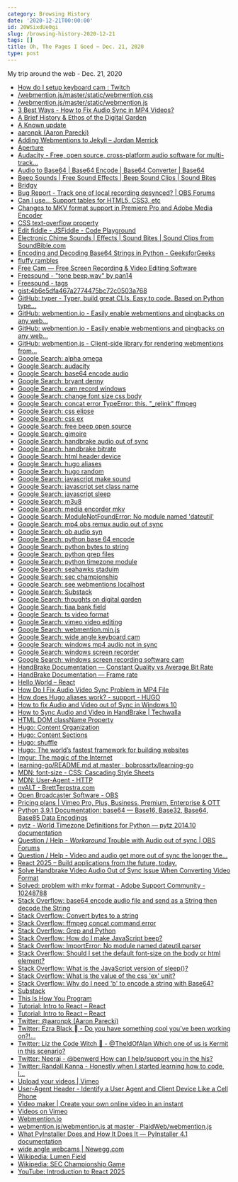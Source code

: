 ```yaml
---
category: Browsing History
date: '2020-12-21T00:00:00'
id: 20WSixdUe0gi
slug: /browsing-history-2020-12-21
tags: []
title: Oh, The Pages I Goed ~ Dec. 21, 2020
type: post
---
```


My trip around the web - Dec. 21, 2020

- [How do I setup keyboard cam : Twitch](https://www.reddit.com/r/Twitch/comments/acy0os/how_do_i_setup_keyboard_cam/)
- [/webmention.js/master/static/webmention.css](https://raw.githubusercontent.com/PlaidWeb/webmention.js/master/static/webmention.css)
- [/webmention.js/master/static/webmention.js](https://raw.githubusercontent.com/PlaidWeb/webmention.js/master/static/webmention.js)
- [3 Best Ways - How to Fix Audio Sync in MP4 Videos?](http://www.rescuedigitalmedia.com/troubleshoot-audio-sync-in-mp4-videos)
- [A Brief History & Ethos of the Digital Garden](https://maggieappleton.com/garden-history)
- [A Known update](https://werd.io/2020/a-known-update)
- [aaronpk (Aaron Parecki)](https://github.com/aaronpk)
- [Adding Webmentions to Jekyll – Jordan Merrick](https://jordanmerrick.com/2018/07/22/adding-webmentions-to-jekyll/)
- [Aperture](https://aperture.p3k.io/channel/2436)
- [Audacity - Free, open source, cross-platform audio software for multi-track...](https://www.audacityteam.org/)
- [Audio to Base64 | Base64 Encode | Base64 Converter | Base64](https://base64.guru/converter/encode/audio)
- [Beep Sounds | Free Sound Effects | Beep Sound Clips | Sound Bites](http://soundbible.com/tags-beep.html)
- [Bridgy](https://brid.gy/)
- [Bug Report - Track one of local recording desynced? | OBS Forums](https://obsproject.com/forum/threads/track-one-of-local-recording-desynced.65487/)
- [Can I use... Support tables for HTML5, CSS3, etc](https://caniuse.com/datauri)
- [Changes to MKV format support in Premiere Pro and Adobe Media Encoder](https://blog.adobe.com/en/publish/2019/05/03/changes-to-mkv-format-support-in-premiere-pro-and-adobe-media-encoder.html#gs.o3wb43)
- [CSS text-overflow property](https://www.w3schools.com/cssref/css3_pr_text-overflow.asp)
- [Edit fiddle - JSFiddle - Code Playground](http://jsfiddle.net/7EAgz/)
- [Electronic Chime Sounds | Effects | Sound Bites | Sound Clips from SoundBible.com](http://soundbible.com/1598-Electronic-Chime.html)
- [Encoding and Decoding Base64 Strings in Python - GeeksforGeeks](https://www.geeksforgeeks.org/encoding-and-decoding-base64-strings-in-python/)
- [fluffy rambles](https://beesbuzz.biz/blog/)
- [Free Cam — Free Screen Recording & Video Editing Software](https://www.freescreenrecording.com/)
- [Freesound - "tone beep.wav" by pan14](https://freesound.org/people/pan14/sounds/263133/)
- [Freesound - tags](https://freesound.org/browse/tags/beep/)
- [gist:4b6e5dfa467a2774475bc72c0503a768](https://gist.github.com/alanwsmith/4b6e5dfa467a2774475bc72c0503a768)
- [GitHub: typer - Typer, build great CLIs. Easy to code. Based on Python type...](https://github.com/tiangolo/typer)
- [GitHub: webmention.io - Easily enable webmentions and pingbacks on any web...](https://github.com/aaronpk/webmention.io#api)
- [GitHub: webmention.io - Easily enable webmentions and pingbacks on any web...](https://github.com/aaronpk/webmention.io)
- [GitHub: webmention.js - Client-side library for rendering webmentions from...](https://github.com/PlaidWeb/webmention.js/)
- [Google Search: alpha omega](https://www.google.com/search?client=safari&rls=en&q=alpha+omega&ie=UTF-8&oe=UTF-8)
- [Google Search: audacity](https://www.google.com/search?client=safari&rls=en&q=audacity&ie=UTF-8&oe=UTF-8)
- [Google Search: base64 encode audio](https://www.google.com/search?client=safari&rls=en&q=base64+encode+audio&ie=UTF-8&oe=UTF-8)
- [Google Search: bryant denny](https://www.google.com/search?client=safari&rls=en&q=bryant+denny&ie=UTF-8&oe=UTF-8)
- [Google Search: cam record windows](https://www.google.com/search?client=safari&rls=en&q=cam+record+windows&ie=UTF-8&oe=UTF-8)
- [Google Search: change font size css body](https://www.google.com/search?newwindow=1&client=safari&rls=en&ei=SfTfX-2HIpGc5wLSvqZI&q=change+font+size+css+body+&oq=change+font+size+css+body)
- [Google Search: concat error TypeError: this. "_relink" ffmpeg](https://www.google.com/search?newwindow=1&client=safari&rls=en&q=concat+error+TypeError:+this.+%22_relink%22+ffmpeg)
- [Google Search: css elipse](https://www.google.com/search?client=safari&rls=en&q=css+elipse&ie=UTF-8&oe=UTF-8)
- [Google Search: css ex](https://www.google.com/search?client=safari&rls=en&q=css+ex&ie=UTF-8&oe=UTF-8)
- [Google Search: free beep open source](https://www.google.com/search?newwindow=1&client=safari&rls=en&ei=AjrhX5C1GYqa5gLjw7DoCA&q=free+beep+open+source&oq=free+beep+open+source)
- [Google Search: gimoire](https://www.google.com/search?client=safari&rls=en&q=gimoire&ie=UTF-8&oe=UTF-8)
- [Google Search: handbrake audio out of sync](https://www.google.com/search?client=safari&rls=en&q=handbrake+audio+out+of+sync&ie=UTF-8&oe=UTF-8)
- [Google Search: handbrake bitrate](https://www.google.com/search?client=safari&rls=en&q=handbrake+bitrate&ie=UTF-8&oe=UTF-8)
- [Google Search: html header device](https://www.google.com/search?client=safari&rls=en&q=html+header+device&ie=UTF-8&oe=UTF-8)
- [Google Search: hugo aliases](https://www.google.com/search?client=safari&rls=en&q=hugo+aliases&ie=UTF-8&oe=UTF-8)
- [Google Search: hugo random](https://www.google.com/search?client=safari&rls=en&q=hugo+random&ie=UTF-8&oe=UTF-8)
- [Google Search: javascript make sound](https://www.google.com/search?client=safari&rls=en&q=javascript+make+sound&ie=UTF-8&oe=UTF-8)
- [Google Search: javascript set class name](https://www.google.com/search?client=safari&rls=en&q=javascript+set+class+name&ie=UTF-8&oe=UTF-8)
- [Google Search: javascript sleep](https://www.google.com/search?client=safari&rls=en&q=javascript+sleep&ie=UTF-8&oe=UTF-8)
- [Google Search: m3u8](https://www.google.com/search?client=safari&rls=en&q=m3u8&ie=UTF-8&oe=UTF-8)
- [Google Search: media encorder mkv](https://www.google.com/search?client=safari&rls=en&q=media+encorder+mkv&ie=UTF-8&oe=UTF-8)
- [Google Search: ModuleNotFoundError: No module named 'dateutil'](https://www.google.com/search?client=safari&rls=en&q=ModuleNotFoundError:+No+module+named+%27dateutil%27&ie=UTF-8&oe=UTF-8)
- [Google Search: mp4 obs remux audio out of sync](https://www.google.com/search?client=safari&rls=en&q=mp4+obs+remux+audio+out+of+sync&ie=UTF-8&oe=UTF-8)
- [Google Search: ob audio syn](https://www.google.com/search?client=safari&rls=en&q=ob+audio+syn&ie=UTF-8&oe=UTF-8)
- [Google Search: python base 64 encode](https://www.google.com/search?client=safari&rls=en&q=python+base+64+encode&ie=UTF-8&oe=UTF-8)
- [Google Search: python bytes to string](https://www.google.com/search?client=safari&rls=en&q=python+bytes+to+string&ie=UTF-8&oe=UTF-8)
- [Google Search: python grep files](https://www.google.com/search?client=safari&rls=en&q=python+grep+files&ie=UTF-8&oe=UTF-8)
- [Google Search: python timezone module](https://www.google.com/search?client=safari&rls=en&q=python+timezone+module&ie=UTF-8&oe=UTF-8)
- [Google Search: seahawks staduim](https://www.google.com/search?client=safari&rls=en&q=seahawks+staduim&ie=UTF-8&oe=UTF-8)
- [Google Search: sec championship](https://www.google.com/search?client=safari&rls=en&q=sec+championship&ie=UTF-8&oe=UTF-8)
- [Google Search: see webmentions localhost](https://www.google.com/search?client=safari&rls=en&q=see+webmentions+localhost&ie=UTF-8&oe=UTF-8)
- [Google Search: Substack](https://www.google.com/search?client=safari&rls=en&q=Substack&ie=UTF-8&oe=UTF-8)
- [Google Search: thoughts on digital garden](https://www.google.com/search?client=safari&rls=en&q=thoughts+on+digital+garden&ie=UTF-8&oe=UTF-8)
- [Google Search: tiaa bank field](https://www.google.com/search?newwindow=1&client=safari&rls=en&ei=4AzhX6bCAoq15gLmj7rYCA&q=tiaa+bank+field&oq=tiaa+bank+field)
- [Google Search: ts video format](https://www.google.com/search?client=safari&rls=en&q=ts+video+format&ie=UTF-8&oe=UTF-8)
- [Google Search: vimeo video editing](https://www.google.com/search?client=safari&rls=en&q=vimeo+video+editing&ie=UTF-8&oe=UTF-8)
- [Google Search: webmention.min.js](https://www.google.com/search?client=safari&rls=en&q=webmention.min.js&ie=UTF-8&oe=UTF-8)
- [Google Search: wide angle keyboard cam](https://www.google.com/search?client=safari&rls=en&q=wide+angle+keyboard+cam&ie=UTF-8&oe=UTF-8)
- [Google Search: windows mp4 audio not in sync](https://www.google.com/search?client=safari&rls=en&q=windows+mp4+audio+not+in+sync&ie=UTF-8&oe=UTF-8)
- [Google Search: windows screen recorder](https://www.google.com/search?newwindow=1&client=safari&rls=en&ei=yargX7f2I8SD5wLT9Z2gAw&q=windows+screen+recorder&oq=windows+screen)
- [Google Search: windows screen recording software cam](https://www.google.com/search?client=safari&rls=en&q=windows+screen+recording+software+cam&ie=UTF-8&oe=UTF-8)
- [HandBrake Documentation — Constant Quality vs Average Bit Rate](https://handbrake.fr/docs/en/1.3.0/technical/video-cq-vs-abr.html)
- [HandBrake Documentation — Frame rate](https://handbrake.fr/docs/en/1.3.0/technical/frame-rates.html)
- [Hello World – React](https://reactjs.org/docs/hello-world.html)
- [How Do I Fix Audio Video Sync Problem in MP4 File](https://www.remosoftware.com/fix-mp4-audio-video-sync-problem)
- [How does Hugo aliases work? - support - HUGO](https://discourse.gohugo.io/t/how-does-hugo-aliases-work/21736)
- [How to fix Audio and Video out of Sync in Windows 10](https://softwarekeep.com/help-center/how-to-fix-audio-and-video-out-of-sync-in-windows-10)
- [How to Sync Audio and Video in HandBrake | Techwalla](https://www.techwalla.com/articles/how-to-sync-audio-and-video-in-handbrake)
- [HTML DOM className Property](https://www.w3schools.com/jsref/prop_html_classname.asp)
- [Hugo: Content Organization](https://gohugo.io/content-management/organization/)
- [Hugo: Content Sections](https://gohugo.io/content-management/sections/)
- [Hugo: shuffle](https://gohugo.io/functions/shuffle/)
- [Hugo: The world’s fastest framework for building websites](https://gohugo.io/)
- [Imgur: The magic of the Internet](https://imgur.com/5AYfRBX)
- [learning-go/README.md at master · bobrossrtx/learning-go](https://github.com/bobrossrtx/learning-go/blob/master/README.md)
- [MDN: font-size - CSS: Cascading Style Sheets](https://developer.mozilla.org/en-US/docs/Web/CSS/font-size)
- [MDN: User-Agent - HTTP](https://developer.mozilla.org/en-US/docs/Web/HTTP/Headers/User-Agent)
- [nvALT - BrettTerpstra.com](https://brettterpstra.com/projects/nvalt/)
- [Open Broadcaster Software - OBS](https://obsproject.com/)
- [Pricing plans | Vimeo Pro, Plus, Business, Premium, Enterprise & OTT](https://vimeo.com/upgrade)
- [Python 3.9.1 Documentation: base64 — Base16, Base32, Base64, Base85 Data Encodings](https://docs.python.org/3/library/base64.html)
- [pytz - World Timezone Definitions for Python — pytz 2014.10 documentation](http://pytz.sourceforge.net/)
- [Question / Help - *Workaround* Trouble with Audio out of sync | OBS Forums](https://obsproject.com/forum/threads/workaround-trouble-with-audio-out-of-sync.66081/)
- [Question / Help - Video and audio get more out of sync the longer the...](https://obsproject.com/forum/threads/video-and-audio-get-more-out-of-sync-the-longer-the-recording.81758/)
- [React 2025 – Build applications from the future, today.](https://react2025.com/)
- [Solve Handbrake Video Audio Out of Sync Issue When Converting Video Format](http://www.pavtube.com/solve-handbrake-video-audio-out-of-sync-issue.html)
- [Solved: problem with mkv format - Adobe Support Community - 10248788](https://community.adobe.com/t5/premiere-pro/problem-with-mkv-format/td-p/10248788?page=1)
- [Stack Overflow: base64 encode audio file and send as a String then decode the String](https://stackoverflow.com/questions/6448865/base64-encode-audio-file-and-send-as-a-string-then-decode-the-string)
- [Stack Overflow: Convert bytes to a string](https://stackoverflow.com/questions/606191/convert-bytes-to-a-string)
- [Stack Overflow: ffmpeg concat command error](https://stackoverflow.com/questions/44642227/ffmpeg-concat-command-error)
- [Stack Overflow: Grep and Python](https://stackoverflow.com/questions/1921894/grep-and-python)
- [Stack Overflow: How do I make JavaScript beep?](https://stackoverflow.com/questions/879152/how-do-i-make-javascript-beep)
- [Stack Overflow: ImportError: No module named dateutil.parser](https://stackoverflow.com/questions/20853474/importerror-no-module-named-dateutil-parser)
- [Stack Overflow: Should I set the default font-size on the body or html element?](https://stackoverflow.com/questions/6905834/should-i-set-the-default-font-size-on-the-body-or-html-element)
- [Stack Overflow: What is the JavaScript version of sleep()?](https://stackoverflow.com/questions/951021/what-is-the-javascript-version-of-sleep)
- [Stack Overflow: What is the value of the css 'ex' unit?](https://stackoverflow.com/questions/918612/what-is-the-value-of-the-css-ex-unit)
- [Stack Overflow: Why do I need 'b' to encode a string with Base64?](https://stackoverflow.com/questions/8908287/why-do-i-need-b-to-encode-a-string-with-base64)
- [Substack](https://substack.com/)
- [This Is How You Program](http://thisishowyouprogram.com/)
- [Tutorial: Intro to React – React](https://reactjs.org/tutorial/tutorial.html#completing-the-game)
- [Tutorial: Intro to React – React](https://reactjs.org/tutorial/tutorial.html#adding-time-travel)
- [Twitter: @aaronpk (Aaron Parecki)](https://twitter.com/aaronpk)
- [Twitter: Ezra Black  - Do you have something cool you’ve been working on?!...](https://twitter.com/Ezra_Black_/status/1341052665996959751)
- [Twitter: Liz the Code Witch 🔮 - @TheIdOfAlan Which one of us is Kermit in this scenario?](https://twitter.com/lizcodes/status/1341106006995202050)
- [Twitter: Neeraj - @benwerd How can I help/support you in the his?](https://twitter.com/neeraj/status/1340813729106022401)
- [Twitter: Randall Kanna - Honestly when I started learning how to code, I...](https://twitter.com/RandallKanna/status/1340869283149058048)
- [Upload your videos | Vimeo](https://vimeo.com/upload)
- [User-Agent Header - Identify a User Agent and Client Device Like a Cell Phone](https://www.developershome.com/wap/detection/detection.asp?page=userAgentHeader)
- [Video maker | Create your own online video in an instant](https://vimeo.com/create)
- [Videos on Vimeo](https://vimeo.com/)
- [Webmention.io](https://webmention.io/)
- [webmention.js/webmention.js at master · PlaidWeb/webmention.js](https://github.com/PlaidWeb/webmention.js/blob/master/static/webmention.js)
- [What PyInstaller Does and How It Does It — PyInstaller 4.1 documentation](https://pyinstaller.readthedocs.io/en/stable/operating-mode.html)
- [wide angle webcams | Newegg.com](https://www.newegg.com/p/pl?d=wide+angle+webcams)
- [Wikipedia: Lumen Field](https://en.wikipedia.org/wiki/Lumen_Field)
- [Wikipedia: SEC Championship Game](https://en.wikipedia.org/wiki/SEC_Championship_Game)
- [YouTube: Introduction to React 2025](https://www.youtube.com/watch?v=MxR5I5_hOKk&list=PL6bwFJ82M6FXgctyoWXqj7H0GK8_YIeF1&index=2)
